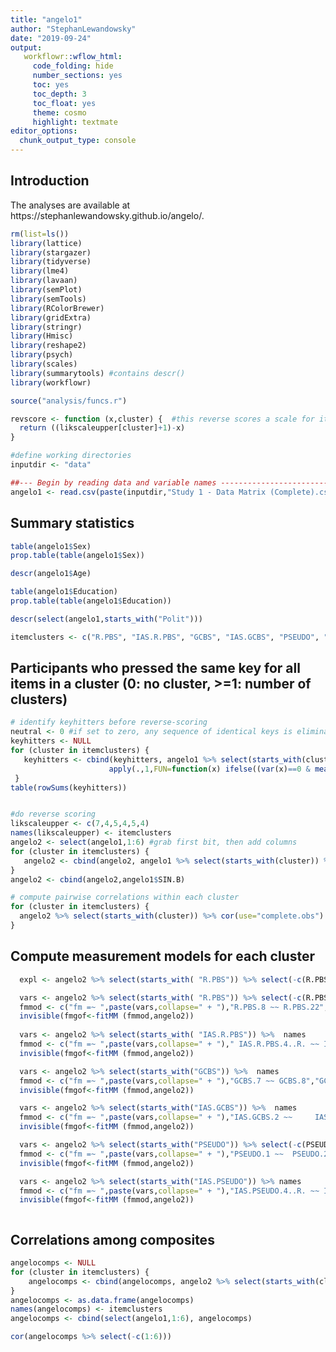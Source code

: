 ```yaml
---
title: "angelo1"
author: "StephanLewandowsky"
date: "2019-09-24"
output: 
   workflowr::wflow_html:
     code_folding: hide
     number_sections: yes
     toc: yes
     toc_depth: 3
     toc_float: yes
     theme: cosmo
     highlight: textmate
editor_options:
  chunk_output_type: console
---
```


## Introduction

The analyses are available at https://stephanlewandowsky.github.io/angelo/. 

```r
rm(list=ls())
library(lattice)
library(stargazer)
library(tidyverse)
library(lme4)
library(lavaan)
library(semPlot)
library(semTools)
library(RColorBrewer)
library(gridExtra)
library(stringr)
library(Hmisc)
library(reshape2)
library(psych)
library(scales)
library(summarytools) #contains descr()
library(workflowr)

source("analysis/funcs.r")

revscore <- function (x,cluster) {  #this reverse scores a scale for items of reversed polarity
  return ((likscaleupper[cluster]+1)-x)            
}

#define working directories
inputdir <- "data"

##--- Begin by reading data and variable names -----------------------------------------------------------------------
angelo1 <- read.csv(paste(inputdir,"Study 1 - Data Matrix (Complete).csv",sep="/"),header=TRUE,row.names=NULL) 
```

## Summary statistics
```r
table(angelo1$Sex)
prop.table(table(angelo1$Sex))

descr(angelo1$Age)

table(angelo1$Education)
prop.table(table(angelo1$Education))

descr(select(angelo1,starts_with("Polit")))

itemclusters <- c("R.PBS", "IAS.R.PBS", "GCBS", "IAS.GCBS", "PSEUDO", "IAS.PSEUDO")
```

## Participants who pressed the same key for all items in a cluster (0: no cluster, >=1: number of clusters)
```r
# identify keyhitters before reverse-scoring
neutral <- 0 #if set to zero, any sequence of identical keys is eliminated. If set to 4, only non-neutral responses are dropped
keyhitters <- NULL
for (cluster in itemclusters) {
   keyhitters <- cbind(keyhitters, angelo1 %>% select(starts_with(cluster)) %>% 
                      apply(.,1,FUN=function(x) ifelse((var(x)==0 & mean(x)!=neutral),1,0)) )
 }
table(rowSums(keyhitters))


#do reverse scoring
likscaleupper <- c(7,4,5,4,5,4)
names(likscaleupper) <- itemclusters
angelo2 <- select(angelo1,1:6) #grab first bit, then add columns
for (cluster in itemclusters) {
   angelo2 <- cbind(angelo2, angelo1 %>% select(starts_with(cluster)) %>% mutate_at(vars(contains("..R")),revscore,cluster)) 
}
angelo2 <- cbind(angelo2,angelo1$SIN.B)
```

```r
# compute pairwise correlations within each cluster
for (cluster in itemclusters) {
  angelo2 %>% select(starts_with(cluster)) %>% cor(use="complete.obs") %>% print
}

```


## Compute measurement models for each cluster
```r

  expl <- angelo2 %>% select(starts_with( "R.PBS")) %>% select(-c(R.PBS.23..R.,  R.PBS.20 ))

  vars <- angelo2 %>% select(starts_with( "R.PBS")) %>% select(-c(R.PBS.23..R.,  R.PBS.20 )) %>% names
  fmmod <- c("fm =~ ",paste(vars,collapse=" + "),"R.PBS.8 ~~ R.PBS.22","R.PBS.2 ~~  R.PBS.9","R.PBS.1 ~~ R.PBS.15","R.PBS.11 ~~ R.PBS.18","R.PBS.6 ~~ R.PBS.13")
  invisible(fmgof<-fitMM (fmmod,angelo2))
  
  vars <- angelo2 %>% select(starts_with( "IAS.R.PBS")) %>%  names
  fmmod <- c("fm =~ ",paste(vars,collapse=" + ")," IAS.R.PBS.4..R. ~~ IAS.R.PBS.5..R.")
  invisible(fmgof<-fitMM (fmmod,angelo2))

  vars <- angelo2 %>% select(starts_with("GCBS")) %>%  names
  fmmod <- c("fm =~ ",paste(vars,collapse=" + "),"GCBS.7 ~~ GCBS.8","GCBS.1 ~~ GCBS.2")
  invisible(fmgof<-fitMM (fmmod,angelo2))

  vars <- angelo2 %>% select(starts_with("IAS.GCBS")) %>%  names
  fmmod <- c("fm =~ ",paste(vars,collapse=" + "),"IAS.GCBS.2 ~~     IAS.GCBS.3","IAS.GCBS.4..R. ~~ IAS.GCBS.5..R.")
  invisible(fmgof<-fitMM (fmmod,angelo2))

  vars <- angelo2 %>% select(starts_with("PSEUDO")) %>% select(-c(PSEUDO.19, PSEUDO.4..R.)) %>% names
  fmmod <- c("fm =~ ",paste(vars,collapse=" + "),"PSEUDO.1 ~~  PSEUDO.2","PSEUDO.24..R. ~~ PSEUDO.29")
  invisible(fmgof<-fitMM (fmmod,angelo2))

  vars <- angelo2 %>% select(starts_with("IAS.PSEUDO")) %>% names
  fmmod <- c("fm =~ ",paste(vars,collapse=" + "),"IAS.PSEUDO.4..R. ~~ IAS.PSEUDO.5..R.","IAS.PSEUDO.1..R. ~~ IAS.PSEUDO.5..R.")
  invisible(fmgof<-fitMM (fmmod,angelo2))



```


## Correlations among composites
```r

angelocomps <- NULL
for (cluster in itemclusters) {
    angelocomps <- cbind(angelocomps, angelo2 %>% select(starts_with(cluster)) %>% apply(.,1,mean,na.rm=TRUE))
}
angelocomps <- as.data.frame(angelocomps)
names(angelocomps) <- itemclusters
angelocomps <- cbind(select(angelo1,1:6), angelocomps)

cor(angelocomps %>% select(-c(1:6)))

```  
